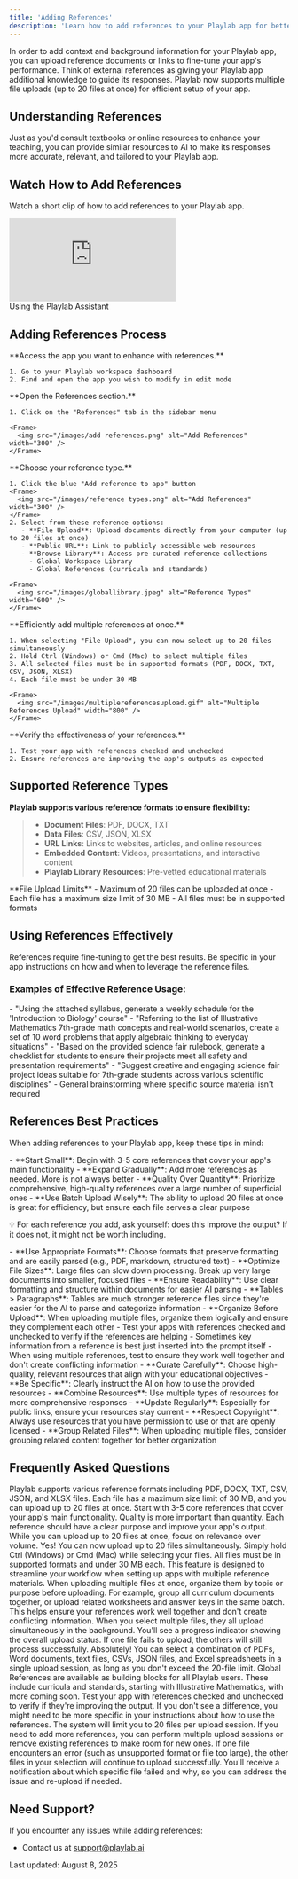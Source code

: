 ```yaml
---
title: 'Adding References'
description: 'Learn how to add references to your Playlab app for better context and performance'
---
```

In order to add context and background information for your Playlab app, you can upload reference documents or links to fine-tune your app's performance. Think of external references as giving your Playlab app additional knowledge to guide its responses.
<Info>
Playlab now supports multiple file uploads (up to 20 files at once) for efficient setup of your app.
</Info>

## <Icon icon="book-open" size="24" className="inline-block align-text-bottom" /> Understanding References

Just as you'd consult textbooks or online resources to enhance your teaching, you can provide similar resources to AI to make its responses more accurate, relevant, and tailored to your Playlab app.

## <Icon icon="video" size="24" className="inline-block align-text-bottom" /> Watch How to Add References

Watch a short clip of how to add references to your Playlab app.

  <iframe 
    src="https://www.loom.com/embed/3dde02f8531b43cbae6a6e4b969fa25b?sid=28ef764e-67ef-410f-bb69-2be3fe302b58" 
    frameborder="0" 
    webkitallowfullscreen 
    mozallowfullscreen 
    allowfullscreen 
    style={{ width: "100%", height: "400px" }}
  ></iframe>
  <figcaption>Using the Playlab Assistant</figcaption>

## <Icon icon="arrow-right" size="24" className="inline-block align-text-bottom" /> Adding References Process

<Steps>
  <Step title="Navigate to Your App">
    **Access the app you want to enhance with references.**
    
    1. Go to your Playlab workspace dashboard
    2. Find and open the app you wish to modify in edit mode
  </Step>

  <Step title="Access References Tab">
    **Open the References section.**
    
    1. Click on the "References" tab in the sidebar menu
    
    <Frame>
      <img src="/images/add references.png" alt="Add References" width="300" />
    </Frame>
  </Step>

  <Step title="Add References">
    **Choose your reference type.**
    
    1. Click the blue "Add reference to app" button
    <Frame>
      <img src="/images/reference types.png" alt="Add References" width="300" />
    </Frame>
    2. Select from these reference options:
       - **File Upload**: Upload documents directly from your computer (up to 20 files at once)
       - **Public URL**: Link to publicly accessible web resources
       - **Browse Library**: Access pre-curated reference collections
         - Global Workspace Library
         - Global References (curricula and standards)
    
    <Frame>
      <img src="/images/globallibrary.jpeg" alt="Reference Types" width="600" />
    </Frame>
  </Step>

  <Step title="Upload Multiple Files (Optional)">
    **Efficiently add multiple references at once.**
    
    1. When selecting "File Upload", you can now select up to 20 files simultaneously
    2. Hold Ctrl (Windows) or Cmd (Mac) to select multiple files
    3. All selected files must be in supported formats (PDF, DOCX, TXT, CSV, JSON, XLSX)
    4. Each file must be under 30 MB
    
    <Frame>
      <img src="/images/multiplereferencesupload.gif" alt="Multiple References Upload" width="800" />
    </Frame>
  </Step>

  <Step title="Test Your References">
    **Verify the effectiveness of your references.**
    
    1. Test your app with references checked and unchecked
    2. Ensure references are improving the app's outputs as expected
  </Step>
</Steps>

## <Icon icon="lightbulb-on" size="24" className="inline-block align-text-bottom" /> Supported Reference Types

**Playlab supports various reference formats to ensure flexibility:**

>* **Document Files**: PDF, DOCX, TXT
>* **Data Files**: CSV, JSON, XLSX
>* **URL Links**: Links to websites, articles, and online resources
>* **Embedded Content**: Videos, presentations, and interactive content
>* **Playlab Library Resources**: Pre-vetted educational materials

<Warning>
  **File Upload Limits**
  - Maximum of 20 files can be uploaded at once
  - Each file has a maximum size limit of 30 MB
  - All files must be in supported formats
</Warning>

## <Icon icon="circle-check" size="24" className="inline-block align-text-bottom" /> Using References Effectively

References require fine-tuning to get the best results. Be specific in your app instructions on how and when to leverage the reference files.

### Examples of Effective Reference Usage:

<Accordion title="For specific content requirements">
  - "Using the attached syllabus, generate a weekly schedule for the 'Introduction to Biology' course"
  - "Referring to the list of Illustrative Mathematics 7th-grade math concepts and real-world scenarios, create a set of 10 word problems that apply algebraic thinking to everyday situations"
</Accordion>

<Accordion title="For safety guidelines and project requirements">
  - "Based on the provided science fair rulebook, generate a checklist for students to ensure their projects meet all safety and presentation requirements"
</Accordion>

<Accordion title="What NOT to use references for">
  - "Suggest creative and engaging science fair project ideas suitable for 7th-grade students across various scientific disciplines"
  - General brainstorming where specific source material isn't required
</Accordion>

## <Icon icon="star" size="24" className="inline-block align-text-bottom" /> References Best Practices

When adding references to your Playlab app, keep these tips in mind:

<Accordion title="Quality Over Quantity">
  - **Start Small**: Begin with 3-5 core references that cover your app's main functionality
  - **Expand Gradually**: Add more references as needed. More is not always better
  - **Quality Over Quantity**: Prioritize comprehensive, high-quality references over a large number of superficial ones
  - **Use Batch Upload Wisely**: The ability to upload 20 files at once is great for efficiency, but ensure each file serves a clear purpose
  
  💡 For each reference you add, ask yourself: does this improve the output? If it does not, it might not be worth including.
</Accordion>

<Accordion title="File Formatting">
  - **Use Appropriate Formats**: Choose formats that preserve formatting and are easily parsed (e.g., PDF, markdown, structured text)
  - **Optimize File Sizes**: Large files can slow down processing. Break up very large documents into smaller, focused files
  - **Ensure Readability**: Use clear formatting and structure within documents for easier AI parsing
  - **Tables > Paragraphs**: Tables are much stronger reference files since they're easier for the AI to parse and categorize information
  - **Organize Before Upload**: When uploading multiple files, organize them logically and ensure they complement each other
</Accordion>

<Accordion title="Testing and Refinement">
  - Test your apps with references checked and unchecked to verify if the references are helping
  - Sometimes key information from a reference is best just inserted into the prompt itself
  - When using multiple references, test to ensure they work well together and don't create conflicting information
</Accordion>

<Accordion title="Additional Tips">
  - **Curate Carefully**: Choose high-quality, relevant resources that align with your educational objectives
  - **Be Specific**: Clearly instruct the AI on how to use the provided resources
  - **Combine Resources**: Use multiple types of resources for more comprehensive responses
  - **Update Regularly**: Especially for public links, ensure your resources stay current
  - **Respect Copyright**: Always use resources that you have permission to use or that are openly licensed
  - **Group Related Files**: When uploading multiple files, consider grouping related content together for better organization
</Accordion>

## <Icon icon="circle-question" size="24" className="inline-block align-text-bottom" /> Frequently Asked Questions

<Accordion title="What types of files can I upload as references?">
  Playlab supports various reference formats including PDF, DOCX, TXT, CSV, JSON, and XLSX files. Each file has a maximum size limit of 30 MB, and you can upload up to 20 files at once.
</Accordion>

<Accordion title="How many references should I add to my app?">
  Start with 3-5 core references that cover your app's main functionality. Quality is more important than quantity. Each reference should have a clear purpose and improve your app's output. While you can upload up to 20 files at once, focus on relevance over volume.
</Accordion>

<Accordion title="Can I upload multiple files at the same time?">
  Yes! You can now upload up to 20 files simultaneously. Simply hold Ctrl (Windows) or Cmd (Mac) while selecting your files. All files must be in supported formats and under 30 MB each. This feature is designed to streamline your workflow when setting up apps with multiple reference materials.
</Accordion>

<Accordion title="What's the best way to organize multiple file uploads?">
  When uploading multiple files at once, organize them by topic or purpose before uploading. For example, group all curriculum documents together, or upload related worksheets and answer keys in the same batch. This helps ensure your references work well together and don't create conflicting information.
</Accordion>

<Accordion title="Do all files upload at the same time, or one by one?">
  When you select multiple files, they all upload simultaneously in the background. You'll see a progress indicator showing the overall upload status. If one file fails to upload, the others will still process successfully.
</Accordion>

<Accordion title="Can I mix different file types in a single upload?">
  Absolutely! You can select a combination of PDFs, Word documents, text files, CSVs, JSON files, and Excel spreadsheets in a single upload session, as long as you don't exceed the 20-file limit.
</Accordion>

<Accordion title="What are Global References?">
  Global References are available as building blocks for all Playlab users. These include curricula and standards, starting with Illustrative Mathematics, with more coming soon.
</Accordion>

<Accordion title="How do I know if my references are being used effectively?">
  Test your app with references checked and unchecked to verify if they're improving the output. If you don't see a difference, you might need to be more specific in your instructions about how to use the references.
</Accordion>

<Accordion title="What happens if I try to upload more than 20 files?">
  The system will limit you to 20 files per upload session. If you need to add more references, you can perform multiple upload sessions or remove existing references to make room for new ones.
</Accordion>

<Accordion title="What happens if one file fails during a multiple file upload?">
  If one file encounters an error (such as unsupported format or file too large), the other files in your selection will continue to upload successfully. You'll receive a notification about which specific file failed and why, so you can address the issue and re-upload if needed.
</Accordion>

## <Icon icon="bullhorn" size="24" className="inline-block align-text-bottom" /> Need Support?

If you encounter any issues while adding references:

* Contact us at [support@playlab.ai](mailto:support@playlab.ai)

Last updated: August 8, 2025